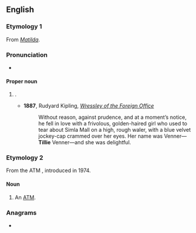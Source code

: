 ==English==
{{wikipedia|dab=Tillie (disambiguation)|Tillie}}

===Etymology 1===
From ''[[Matilda]]''.

===Pronunciation===
* {{audio|en|En-au-Tillie.ogg|Audio (AU)}}

====Proper noun====
{{en-proper noun}}

# {{given name|en|female|dim=Matilda}}.
#* '''1887''', Rudyard Kipling, ''[[s:Wressley of the Foreign Office|Wressley of the Foreign Office]]''
#*: Without reason, against prudence, and at a moment’s notice, he fell in love with a frivolous, golden-haired girl who used to tear about Simla Mall on a high, rough waler, with a blue velvet jockey-cap crammed over her eyes. Her name was Venner—'''Tillie''' Venner—and she was delightful.

===Etymology 2===
From the ATM ''{{w|Tillie the All-Time Teller}}'', introduced in 1974.

====Noun====
{{en-noun}}

# {{lb|en|US|slang}} An [[ATM]].

===Anagrams===
* {{anagrams|en|a=eiillt|illite}}